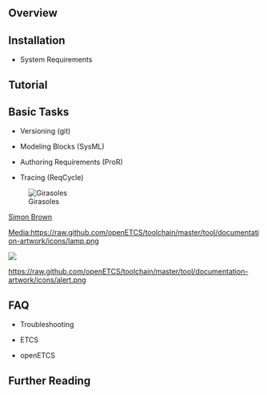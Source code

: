 
{{OpenETCS_subpage}}

== Overview ==

== Installation ==


* System Requirements


== Tutorial ==



== Basic Tasks ==



* Versioning (git)

* Modeling Blocks (SysML)

* Authoring Requirements (ProR)

* Tracing (ReqCycle)

[[Image:Example.jpg|Girasoles]]

[[Documentation_Annex|Simon Brown]]

[[Media:https://raw.github.com/openETCS/toolchain/master/tool/documentation-artwork/icons/lamp.png]]

<img src="https://raw.github.com/openETCS/toolchain/master/tool/documentation-artwork/icons/alert.png"/>


<span class="plainlinks">[https://raw.github.com/openETCS/toolchain/master/tool/documentation-artwork/icons/alert.png https://raw.github.com/openETCS/toolchain/master/tool/documentation-artwork/icons/alert.png]</span>



== FAQ ==


* Troubleshooting
        
* ETCS  
  
* openETCS
  

== Further Reading ==

